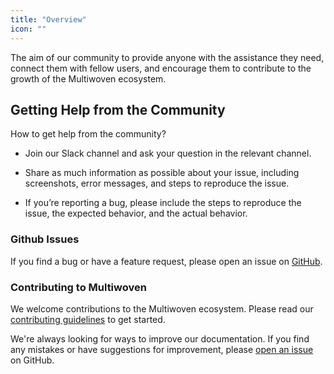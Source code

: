 ```yaml
---
title: "Overview"
icon: ""
---
```


The aim of our community to provide anyone with the assistance they need, connect them with fellow users, and encourage them to contribute to the growth of the Multiwoven ecosystem.

## Getting Help from the Community

How to get help from the community?

- Join our Slack channel and ask your question in the relevant channel.

- Share as much information as possible about your issue, including screenshots, error messages, and steps to reproduce the issue.

- If you’re reporting a bug, please include the steps to reproduce the issue, the expected behavior, and the actual behavior.

### Github Issues

If you find a bug or have a feature request, please open an issue on [GitHub](https://github.com/Multiwoven/multiwoven-server/issues).

### Contributing to Multiwoven

We welcome contributions to the Multiwoven ecosystem. Please read our [contributing guidelines](https://github.com/Multiwoven/multiwoven) to get started.


We're always looking for ways to improve our documentation. If you find any mistakes or have suggestions for improvement, please [open an issue](https://github.com/Multiwoven/multiwoven-server/issues/new) on GitHub.